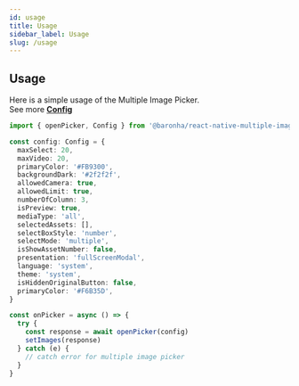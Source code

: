 ```yaml
---
id: usage
title: Usage
sidebar_label: Usage
slug: /usage
---
```


## Usage

Here is a simple usage of the Multiple Image Picker. <br/>
See more [**Config**](/docs/guides/config)

```typescript
import { openPicker, Config } from '@baronha/react-native-multiple-image-picker'

const config: Config = {
  maxSelect: 20,
  maxVideo: 20,
  primaryColor: '#FB9300',
  backgroundDark: '#2f2f2f',
  allowedCamera: true,
  allowedLimit: true,
  numberOfColumn: 3,
  isPreview: true,
  mediaType: 'all',
  selectedAssets: [],
  selectBoxStyle: 'number',
  selectMode: 'multiple',
  isShowAssetNumber: false,
  presentation: 'fullScreenModal',
  language: 'system',
  theme: 'system',
  isHiddenOriginalButton: false,
  primaryColor: '#F6B35D',
}

const onPicker = async () => {
  try {
    const response = await openPicker(config)
    setImages(response)
  } catch (e) {
    // catch error for multiple image picker
  }
}
```
